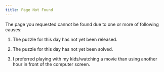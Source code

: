 ```yaml
---
title: Page Not Found
---
```


The page you requested cannot be found due to one or more of following
causes:

1. The puzzle for this day has not yet been released.

1. The puzzle for this day has not yet been solved.

1. I preferred playing with my kids/watching a movie than using another hour
in front of the computer screen.
